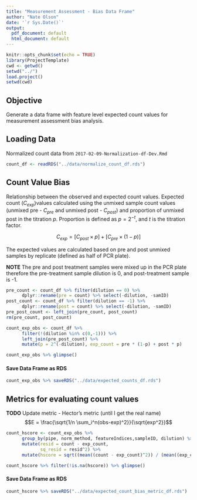 ```yaml
---
title: "Measurement Assessment - Bias Data Frame"
author: "Nate Olson"
date: '`r Sys.Date()`'
output:
  pdf_document: default
  html_document: default
---
```


```r
knitr::opts_chunk$set(echo = TRUE)
library(ProjectTemplate)
cwd <- getwd()
setwd("../")
load.project()
setwd(cwd)
```

## Objective
Generate a data frame with feature level expected count values for measurement assessment bias analysis. 


## Loading Data 
Normalized count data from `2017-02-09-Normalization-df-Dev.Rmd`
```r
count_df <- readRDS("../data/normalize_count_df.rds")
```

## Count Value Bias 
Relationship between the observed and expected count values. Expected count ($C_{exp}$)values calculated using the unmixed sample count values (unmixed pre - $C_{pre}$ and unmixed post - $C_{post}$) and proportion of unmixed post in the titration $p$. Proportion is defined as $p = 2^{-t}$, and $t$ is the titration factor. 

$$
C_{exp} = [C_{post}\times p] + [C_{pre} \times (1-p)]
$$

The expected values are calculated based on pre and post unmixed samples by replicate (defined as half of PCR plate). 

__NOTE__ The pre and post treatment samples were mixed up in the PCR plate therefore the pre-treatment sample dilution is 0, and post-treatment sample is -1. 

```r
pre_count <- count_df %>% filter(dilution == 0) %>% 
      dplyr::rename(pre = count) %>% select(-dilution, -samID)
post_count <- count_df %>% filter(dilution == -1) %>% 
      dplyr::rename(post = count) %>% select(-dilution, -samID)
pre_post_count <- left_join(pre_count, post_count)
rm(pre_count, post_count)

count_exp_obs <- count_df %>% 
      filter(!(dilution %in% c(0,-1))) %>%
      left_join(pre_post_count) %>% 
      mutate(p = 2^(-dilution), exp_count = pre * (1-p) + post * p)
```

```r
count_exp_obs %>% glimpse()
```

#### Save Data Frame as RDS
```r
count_exp_obs %>% saveRDS("../data/expected_counts_df.rds") 
```

## Metrics for evaluating count values 
__TODO__ Update metric - Hector's metric (until I get the real name)
$$E = \frac{\sqrt{1/n \sum_i^n(obs-exp)^2}}{\sqrt{exp^2}}$$

```r
count_hscore <- count_exp_obs %>% 
      group_by(pipe, norm_method, featureIndices,sampleID, dilution) %>% 
      mutate(resid = count - exp_count,
             sq_resid = resid^2) %>% 
      mutate(hscore = sqrt((mean((count - exp_count)^2)) / (mean((exp_count)^2))))
```

```r
count_hscore %>% filter(!is.na(hscore)) %>% glimpse()
```

#### Save Data Frame as RDS
```r
count_hscore %>% saveRDS("../data/expected_count_bias_metric_df.rds") 
```